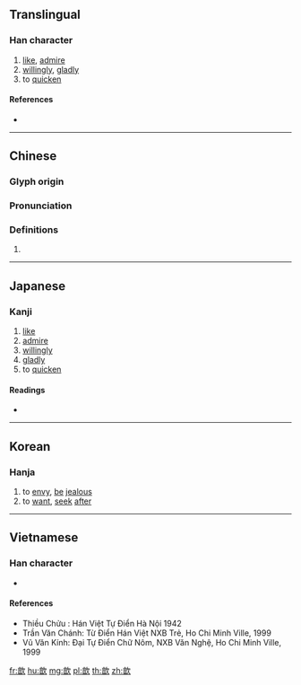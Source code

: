 {{character info/new}}
==Translingual==

===Han character===
{{Han char|rn=76|rad=欠|as=09|sn=13|four=07682|canj=YANO|ids=⿰音欠}}

# [[like]], [[admire]]
# [[willingly]], [[gladly]]
# to [[quicken]]

====References====
* {{Han ref|kx=0570.130|dkj=16139|dj=0958.150|hdz=32146.120|uh=6B46|ud=27462|bh=DDF5|bd=56821}}

----

==Chinese==
{{zh-forms}}

===Glyph origin===
{{Han etym}}

===Pronunciation===
{{zh-pron
|m=xīn
|c=jam1
|mc=y
|oc=y
|ma=
|cat=v,adv
}}

===Definitions===
{{zh-hanzi}}

# {{rfdef|lang=zh}}

----

==Japanese==

===Kanji===
{{ja-kanji|grade=|rs=欠09}}

# [[like]]
# [[admire]]
# [[willingly]]
# [[gladly]]
# to [[quicken]]

====Readings====
* {{ja-readings|on=[[きん]] (kin), [[こん]] (kon)|kun=[[うける]] (ukeru)}}

----

==Korean==

===Hanja===
{{ko-hanja|hangeul=흠|eumhun=|rv=heum|mr=hŭm|y=hum}}

# to [[envy]], [[be]] [[jealous]]
# to [[want]], [[seek]] [[after]]

----

==Vietnamese==

===Han character===
{{vi-hantu|[[hâm]], [[ham]], [[hăm]], [[hôm]], [[hổm]], [[hum]], [[hẩm]]|rs=欠09}}

* {{defn|lang=vi|sort=欠09}}

====References====
* Thiều Chửu : Hán Việt Tự Điển Hà Nội 1942
* Trần Văn Chánh: Từ Điển Hán Việt NXB Trẻ, Ho Chi Minh Ville, 1999
* Vũ Văn Kính: Đại Tự Điển Chữ Nôm, NXB Văn Nghệ, Ho Chi Minh Ville, 1999

[[fr:歆]]
[[hu:歆]]
[[mg:歆]]
[[pl:歆]]
[[th:歆]]
[[zh:歆]]